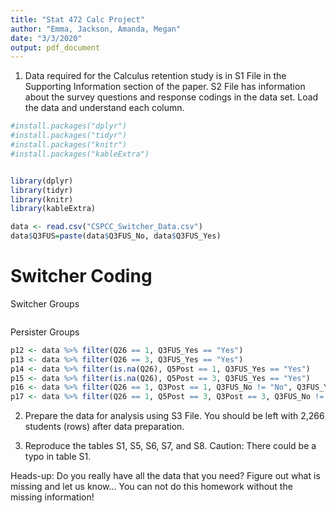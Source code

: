 ```yaml
---
title: "Stat 472 Calc Project"
author: "Emma, Jackson, Amanda, Megan"
date: "3/3/2020"
output: pdf_document
---
```


1. Data required for the Calculus retention study is in S1 File in the Supporting Information section of the paper. S2 File has information about the survey questions and response codings in the data set. Load the data and understand each column.


```r
#install.packages("dplyr")
#install.packages("tidyr")
#install.packages("knitr")
#install.packages("kableExtra")


library(dplyr)
library(tidyr)
library(knitr)
library(kableExtra)
```



```r
data <- read.csv("CSPCC_Switcher_Data.csv")
data$Q3FUS=paste(data$Q3FUS_No, data$Q3FUS_Yes)

```


# Switcher Coding

Switcher Groups

```r






```


Persister Groups

```r
p12 <- data %>% filter(Q26 == 1, Q3FUS_Yes == "Yes")
p13 <- data %>% filter(Q26 == 3, Q3FUS_Yes == "Yes")
p14 <- data %>% filter(is.na(Q26), Q5Post == 1, Q3FUS_Yes == "Yes")
p15 <- data %>% filter(is.na(Q26), Q5Post == 3, Q3FUS_Yes == "Yes")
p16 <- data %>% filter(Q26 == 1, Q3Post == 1, Q3FUS_No != "No", Q3FUS_Yes != "Yes")
p17 <- data %>% filter(Q26 == 1, Q5Post == 3, Q3Post == 3, Q3FUS_No != "No", Q3FUS_Yes != "Yes")

```





2. Prepare the data for analysis using S3 File. You should be left with 2,266 students (rows) after data preparation.

3. Reproduce the tables S1, S5, S6, S7, and S8.
Caution: There could be a typo in table S1.


Heads-up: Do you really have all the data that you need? Figure out what is missing and let us know... You can not do this homework without the missing information!


